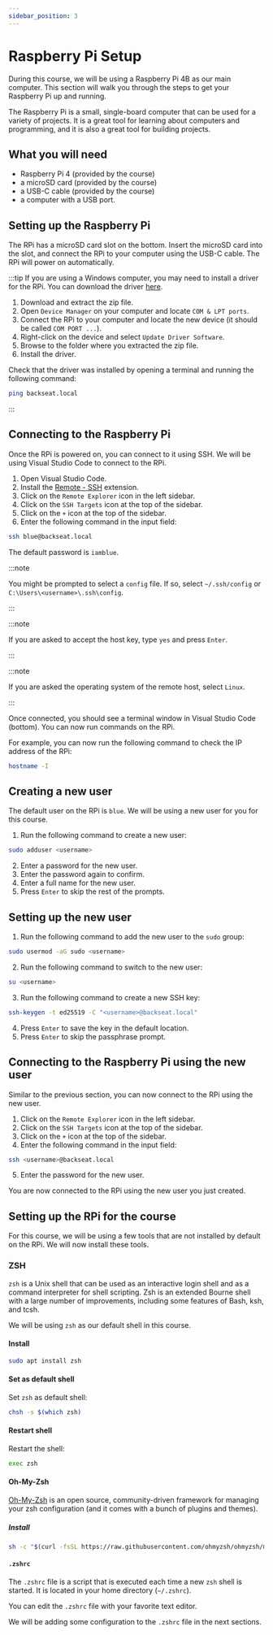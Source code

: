 ```yaml
---
sidebar_position: 3
---
```


# Raspberry Pi Setup

During this course, we will be using a Raspberry Pi 4B as our main computer.
This section will walk you through the steps to get your Raspberry Pi up and running.

The Raspberry Pi is a small, single-board computer that can be used for a variety of projects.
It is a great tool for learning about computers and programming, and it is also a great tool for building projects.

## What you will need

- Raspberry Pi 4 (provided by the course)
- a microSD card (provided by the course)
- a USB-C cable (provided by the course)
- a computer with a USB port.

## Setting up the Raspberry Pi

The RPi has a microSD card slot on the bottom.
Insert the microSD card into the slot, and connect the RPi to your computer using the USB-C cable.
The RPi will power on automatically.

:::tip
If you are using a Windows computer, you may need to install a driver for the RPi.
You can download the driver [here](https://modclouddownloadprod.blob.core.windows.net/shared/mod-duo-rndis.zip).

1. Download and extract the zip file.
2. Open `Device Manager` on your computer and locate `COM & LPT ports`.
3. Connect the RPi to your computer and locate the new device (it should be called `COM PORT ...`).
4. Right-click on the device and select `Update Driver Software`.
5. Browse to the folder where you extracted the zip file.
6. Install the driver.

Check that the driver was installed by opening a terminal and running the following command:

```bash
ping backseat.local
```

:::

## Connecting to the Raspberry Pi

Once the RPi is powered on, you can connect to it using SSH.
We will be using Visual Studio Code to connect to the RPi.

1. Open Visual Studio Code.
2. Install the [Remote - SSH](https://marketplace.visualstudio.com/items?itemName=ms-vscode-remote.remote-ssh) extension.
3. Click on the `Remote Explorer` icon in the left sidebar.
4. Click on the `SSH Targets` icon at the top of the sidebar.
5. Click on the `+` icon at the top of the sidebar.
6. Enter the following command in the input field:

```bash
ssh blue@backseat.local
```

The default password is `iamblue`.

:::note

You might be prompted to select a `config` file.
If so, select `~/.ssh/config` or `C:\Users\<username>\.ssh\config`.

:::

:::note

If you are asked to accept the host key, type `yes` and press `Enter`.

:::

:::note

If you are asked the operating system of the remote host, select `Linux`.

:::

Once connected, you should see a terminal window in Visual Studio Code (bottom).
You can now run commands on the RPi.

For example, you can now run the following command to check the IP address of the RPi:

```bash
hostname -I
```

## Creating a new user

The default user on the RPi is `blue`.
We will be using a new user for you for this course.

1. Run the following command to create a new user:

```bash
sudo adduser <username>
```

2. Enter a password for the new user.
3. Enter the password again to confirm.
4. Enter a full name for the new user.
5. Press `Enter` to skip the rest of the prompts.

## Setting up the new user

1. Run the following command to add the new user to the `sudo` group:

```bash
sudo usermod -aG sudo <username>
```

2. Run the following command to switch to the new user:

```bash
su <username>
```

3. Run the following command to create a new SSH key:

```bash
ssh-keygen -t ed25519 -C "<username>@backseat.local"
```

4. Press `Enter` to save the key in the default location.
5. Press `Enter` to skip the passphrase prompt.

## Connecting to the Raspberry Pi using the new user

Similar to the previous section, you can now connect to the RPi using the new user.

1. Click on the `Remote Explorer` icon in the left sidebar.
2. Click on the `SSH Targets` icon at the top of the sidebar.
3. Click on the `+` icon at the top of the sidebar.
4. Enter the following command in the input field:

```bash
ssh <username>@backseat.local
```

5. Enter the password for the new user.

You are now connected to the RPi using the new user you just created.

## Setting up the RPi for the course

For this course, we will be using a few tools that are not installed by default on the RPi.
We will now install these tools.

### ZSH

`zsh` is a Unix shell that can be used as an interactive login shell and as a
command interpreter for shell scripting. Zsh is an extended Bourne shell with a
large number of improvements, including some features of Bash, ksh, and tcsh.

We will be using `zsh` as our default shell in this course.

#### Install

```bash
sudo apt install zsh
```

#### Set as default shell

Set `zsh` as default shell:

```bash
chsh -s $(which zsh)
```

#### Restart shell

Restart the shell:

```bash
exec zsh
```

#### Oh-My-Zsh

[Oh-My-Zsh](https://ohmyz.sh/) is an open source, community-driven framework
for managing your zsh configuration (and it comes with a bunch of plugins and
themes).

##### Install

```bash
sh -c "$(curl -fsSL https://raw.githubusercontent.com/ohmyzsh/ohmyzsh/master/tools/install.sh)"
```

#### `.zshrc`

The `.zshrc` file is a script that is executed each time a new `zsh` shell is
started. It is located in your home directory (`~/.zshrc`).

You can edit the `.zshrc` file with your favorite text editor.

We will be adding some configuration to the `.zshrc` file in the next sections.

